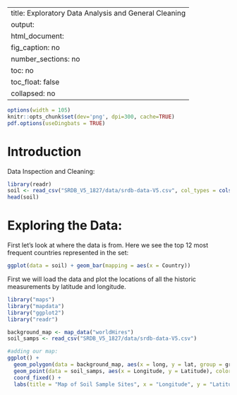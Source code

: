 
---
title:  Exploratory Data Analysis and General Cleaning
output:
  html_document:
    fig_caption: no
    number_sections: no
    toc: no
    toc_float: false
    collapsed: no
---

```r
options(width = 105)
knitr::opts_chunk$set(dev='png', dpi=300, cache=TRUE)
pdf.options(useDingbats = TRUE)
```

# Introduction #
Data Inspection and Cleaning:
```r
library(readr)
soil <- read_csv("SRDB_V5_1827/data/srdb-data-V5.csv", col_types = cols(.default = "c"))
head(soil)
```

# Exploring the Data:
First let's look at where the data is from. Here we see the top 12 most frequent countries represented in the set:
```r
ggplot(data = soil) + geom_bar(mapping = aes(x = Country))
```
First we will load the data and plot the locations of all the historic measurements by latitude and longitude. 

```r
library("maps")
library("mapdata")
library("ggplot2")
library("readr")
```

```r
background_map <- map_data("worldHires")
soil_samps <- read_csv("SRDB_V5_1827/data/srdb-data-V5.csv")

```
```r
#adding our map:
ggplot() +
  geom_polygon(data = background_map, aes(x = long, y = lat, group = group), fill = "lightgrey") +
  geom_point(data = soil_samps, aes(x = Longitude, y = Latitude), color = "red", size = 0.5) +
  coord_fixed() +
  labs(title = "Map of Soil Sample Sites", x = "Longitude", y = "Latitude")
```

